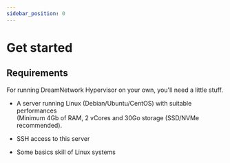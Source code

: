 ```yaml
---
sidebar_position: 0
---
```

# Get started
## Requirements


For running DreamNetwork Hypervisor on your own, you'll need a little stuff.
- A server running Linux (Debian/Ubuntu/CentOS) with suitable performances <br/> (Minimum 4Gb of RAM, 2 vCores and 30Go storage (SSD/NVMe recommended).<br/>

- SSH access to this server
- Some basics skill of Linux systems

